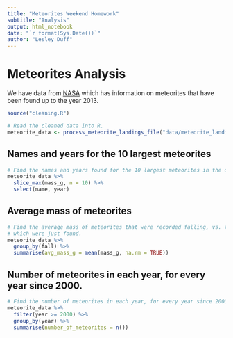 ```yaml
---
title: "Meteorites Weekend Homework"
subtitle: "Analysis"
output: html_notebook
date: "`r format(Sys.Date())`"
author: "Lesley Duff"
---
```

# Meteorites Analysis

We have data from [NASA](https://www.nasa.gov/) which has information on 
meteorites that have been found up to the year 2013.

```r
source("cleaning.R")

# Read the cleaned data into R.
meteorite_data <- process_meteorite_landings_file("data/meteorite_landings.csv")
```
## Names and years for the 10 largest meteorites

```r
# Find the names and years found for the 10 largest meteorites in the data.
meteorite_data %>% 
  slice_max(mass_g, n = 10) %>% 
  select(name, year)
```
## Average mass of meteorites

```r
# Find the average mass of meteorites that were recorded falling, vs. those 
# which were just found.
meteorite_data %>% 
  group_by(fall) %>% 
  summarise(avg_mass_g = mean(mass_g, na.rm = TRUE))
```

## Number of meteorites in each year, for every year since 2000.

```r
# Find the number of meteorites in each year, for every year since 2000.
meteorite_data %>% 
  filter(year >= 2000) %>% 
  group_by(year) %>% 
  summarise(number_of_meteorites = n())
```

